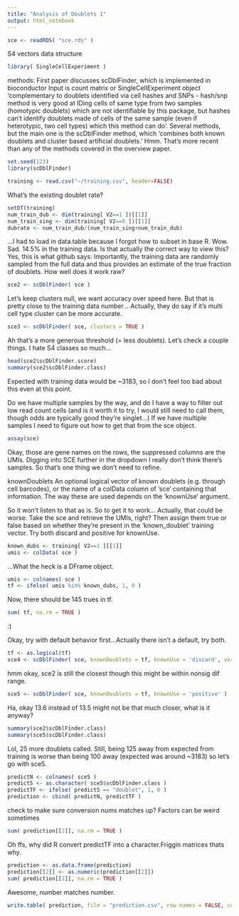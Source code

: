 ```yaml
---
title: "Analysis of Doublets 1"
output: html_notebook
---
```


```r
sce <- readRDS( "sce.rds" )
```

S4 vectors data structure
```r
library( SingleCellExperiment )
```

methods:
First paper discusses scDblFinder, which is implemented in bioconductor
Input is count matrix or SingleCellExperiment object
'complementary to doublets identified via cell hashes and SNPs - hash/snp method is very good at IDing cells of same type from two samples (homotypic doublets) which are not identifiable by this package, but hashes can't identify doublets made of cells of the same sample (even if heterotypic, two cell types) which this method can do'.
Several methods, but the main one is the scDblFinder method, which 'combines both known doublets and cluster based artificial doublets.'
Hmm. That's more recent than any of the methods covered in the overview paper.

```r
set.seed(123)
library(scDblFinder)
```
```r
training <- read.csv("~/training.csv", header=FALSE)
```
What's the existing doublet rate?
```r
setDT(training)
num_train_dub <- dim(training[ V2==1 ])[[1]]
num_train_sing <- dim(training[ V2==0 ])[[1]]
dubrate <- num_train_dub/(num_train_sing+num_train_dub)
```
...I had to load in data.table because I forgot how to subset in base R. Wow. Sad.
14.5% in the training data. Is that actually the correct way to view this?
Yes, this is what github says: Importantly, the training data are randomly sampled from the full data and thus provides an estimate of the true fraction of doublets.
How well does it work raw?
```r
sce2 <- scDblFinder( sce )
```

Let's keep clusters null, we want accuracy over speed here.
But that is pretty close to the training data number...
Actually, they do say if it's multi cell type cluster can be more accurate.
```r
sce3 <- scDblFinder( sce, clusters = TRUE )
```
Ah that's a more generous threshold (= less doublets).
Let's check a couple things. I hate S4 classes so much...
```r
head(sce2$scDblFinder.score)
summary(sce2$scDblFinder.class)
```
Expected with training data would be ~3183, so I don't feel too bad about this even at this point.

Do we have multiple samples by the way, and do I have a way to filter out low read count cells (and is it worth it to try, I would still need to call them, though odds are typically good they're singlet...)
If we have multiple samples I need to figure out how to get that from the sce object.

```r
assay(sce)
```
Okay, those are gene names on the rows, the suppressed columns are the UMIs. 
Digging into SCE further in the dropdown I really don't think there's samples. So that's one thing we don't need to refine.


knownDoublets An optional logical vector of known doublets (e.g. through cell barcodes), or the
name of a colData column of ‘sce‘ containing that information. The way these
are used depends on the ‘knownUse‘ argument.

So it won't listen to that as is. So to get it to work... Actually, that could be worse. Take the sce and retrieve the UMIs, right? Then assign them true or false based on whether they're present in the 'known_doublet' training vector. Try both discard and positive for knownUse.

```r
known_dubs <- training[ V2==1 ][[1]]
umis <- colData( sce )
```
...What the heck is a DFrame object.
```r
umis <- colnames( sce )
tf <- ifelse( umis %in% known_dubs, 1, 0 )
```

Now, there should be 145 trues in tf.
```r
sum( tf, na.rm = TRUE )
```
:)

Okay, try with default behavior first...Actually there isn't a default, try both. 
```r
tf <- as.logical(tf)
sce4 <- scDblFinder( sce, knownDoublets = tf, knownUse = 'discard', verbose = TRUE )
```
hmm okay, sce2 is still the closest though this might be within nonsig dif range.
```r
sce5 <- scDblFinder( sce, knownDoublets = tf, knownUse = 'positive' )
```
Ha, okay 13.6 instead of 13.5 might not be that much closer, what is it anyway?
```r
summary(sce2$scDblFinder.class)
summary(sce5$scDblFinder.class)
```
Lol, 25 more doublets called. Still, being 125 away from expected from training is worse than being 100 away (expected was around ~3183) so let's go with sce5.
```r
predictN <- colnames( sce5 )
predictS <- as.character( sce5$scDblFinder.class )
predictTF <- ifelse( predictS == "doublet", 1, 0 )
prediction <- cbind( predictN, predictTF )
```

check to make sure conversion nums matches up? Factors can be weird sometimes
```r
sum( prediction[[2]], na.rm = TRUE )
```
Oh ffs, why did R convert predictTF into a character.Friggin matrices thats why.
```r
prediction <- as.data.frame(prediction)
prediction[[2]] <- as.numeric(prediction[[2]])
sum( prediction[[2]], na.rm = TRUE )
```
Awesome, number matches number.

```r
write.table( prediction, file = "prediction.csv", row.names = FALSE, col.names = FALSE, quote = FALSE, sep = "," )
```

